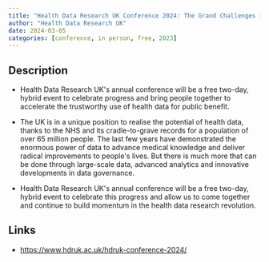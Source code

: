 ```yaml
---
title: "Health Data Research UK Conference 2024: The Grand Challenges in Health Data"
author: "Health Data Research UK"
date: 2024-03-05
categories: [conference, in person, free, 2023]
---
```


## Description

-   Health Data Research UK\'s annual conference will be a free two-day, hybrid event to celebrate progress and bring people together to accelerate the trustworthy use of health data for public benefit.

-   The UK is in a unique position to realise the potential of health data, thanks to the NHS and its cradle-to-grave records for a population of over 65 million people. The last few years have demonstrated the enormous power of data to advance medical knowledge and deliver radical improvements to people\'s lives. But there is much more that can be done through large-scale data, advanced analytics and innovative developments in data governance.

-   Health Data Research UK\'s annual conference will be a free two-day, hybrid event to celebrate this progress and allow us to come together and continue to build momentum in the health data research revolution.

## Links

-   <https://www.hdruk.ac.uk/hdruk-conference-2024/>
